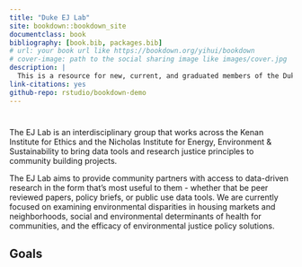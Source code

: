 ```yaml
--- 
title: "Duke EJ Lab"
site: bookdown::bookdown_site
documentclass: book
bibliography: [book.bib, packages.bib]
# url: your book url like https://bookdown.org/yihui/bookdown
# cover-image: path to the social sharing image like images/cover.jpg
description: |
  This is a resource for new, current, and graduated members of the Duke EJ Lab. It helps get you oriented to the norms of the lab (where do we store data?), the existing resources of the lab (we already have data on toxic spills clean and ready to use?!), and gives a space for everyone to contribute their own lessons learned and build institutional knowledge.
link-citations: yes
github-repo: rstudio/bookdown-demo
---
```


#  {-}

The EJ Lab is an interdisciplinary group that works across the Kenan Institute for Ethics and the Nicholas Institute for Energy, Environment & Sustainability to bring data tools and research justice principles to community building projects.

The EJ Lab aims to provide community partners with access to data-driven research in the form that’s most useful to them - whether that be peer reviewed papers, policy briefs, or public use data tools. We are currently focused on examining environmental disparities in housing markets and neighborhoods, social and environmental determinants of health for communities, and the efficacy of environmental justice policy solutions.

## Goals {-}
